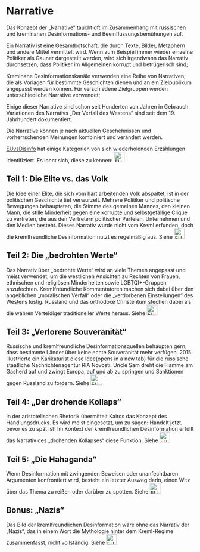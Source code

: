# Narrative {.unnumbered #sec-intro-narratives}

Das Konzept der „Narrative“ taucht oft im Zusammenhang mit russischen und kremlnahen Desinformations- und Beeinflussungsbemühungen auf.

Ein Narrativ ist eine Gesamtbotschaft, die durch Texte, Bilder, Metaphern und andere Mittel vermittelt wird. Wenn zum Beispiel immer wieder einzelne Politiker als Gauner dargestellt werden, wird sich irgendwann das Narrativ durchsetzen, dass Politiker im Allgemeinen korrupt und betrügerisch sind;

Kremlnahe Desinformationskanäle verwenden eine Reihe von Narrativen, die als Vorlagen für bestimmte Geschichten dienen und an ein Zielpublikum angepasst werden können. Für verschiedene Zielgruppen werden unterschiedliche Narrative verwendet;

Einige dieser Narrative sind schon seit Hunderten von Jahren in Gebrauch. Variationen des Narrativs „Der Verfall des Westens“ sind seit dem 19. Jahrhundert dokumentiert.

Die Narrative können je nach aktuellen Geschehnissen und vorherrschenden Meinungen kombiniert und verändert werden.

[EUvsDisinfo](https://euvsdisinfo.eu/de/) hat einige Kategorien von sich wiederholenden Erzählungen identifiziert. Es lohnt sich, diese zu kennen: [![EUvsDisinfo: Die 5 häufigsten Narrative der kremlfreundlichen Desinformation](../all_common_img/EUvsDisinfo_400x240.jpg){height=2em}](https://euvsdisinfo.eu/de/die-5-haeufigsten-narrative-der-kremlfreundlichen-desinformation/) 


## Teil 1: Die Elite vs. das Volk

Die Idee einer Elite, die sich vom hart arbeitenden Volk abspaltet, ist in der politischen Geschichte tief verwurzelt. Mehrere Politiker und politische Bewegungen behaupteten, die Stimme des gemeinen Mannes, den kleinen Mann, die stille Minderheit gegen eine korrupte und selbstgefällige Clique zu vertreten, die aus den Vertretern politischer Parteien, Unternehmen und den Medien besteht. Dieses Narrativ wurde nicht vom Kreml erfunden, doch die kremlfreundliche Desinformation nutzt es regelmäßig aus. Siehe [![EUvsDisinfo: Teil 1: Die Elite vs. das Volk](../all_common_img/EUvsDisinfo_400x240.jpg){height=2em}](https://euvsdisinfo.eu/de/zentrale-narrative-der-kremlfreundlichen-desinformation-teil-1-die-elite-vs-das-volk/)

## Teil 2: Die „bedrohten Werte“

Das Narrativ über „bedrohte Werte“ wird an viele Themen angepasst und meist verwendet, um die westlichen Ansichten zu Rechten von Frauen, ethnischen und religiösen Minderheiten sowie LGBTQI+-Gruppen anzufechten. Kremlfreundliche Kommentatoren machen sich dabei über den angeblichen „moralischen Verfall“ oder die „verdorbenen Einstellungen“ des Westens lustig. Russland und das orthodoxe Christentum stechen dabei als die wahren Verteidiger traditioneller Werte heraus. Siehe [![EUvsDisinfo: Teil 2: Die „bedrohten Werte“](../all_common_img/EUvsDisinfo_400x240.jpg){height=2em}](https://euvsdisinfo.eu/de/zentrale-narrative-kremlfreundlicher-desinformation-teil-2-die-bedrohten-werte/)

## Teil 3: „Verlorene Souveränität“

Russische und kremlfreundliche Desinformationsquellen behaupten gern, dass bestimmte Länder über keine echte Souveränität mehr verfügen. 2015 illustrierte ein Karikaturist diese Idee(opens in a new tab) für die russische staatliche Nachrichtenagentur RIA Novosti: Uncle Sam dreht die Flamme am Gasherd auf und zwingt Europa, auf und ab zu springen und Sanktionen gegen Russland zu fordern. Siehe [![EUvsDisinfo: Teil 3: „Verlorene Souveränität“](../all_common_img/EUvsDisinfo_400x240.jpg){height=2em}](https://euvsdisinfo.eu/de/zentrale-narrative-der-kremlfreundlichen-desinformation-teil-3-verlorene-souveraenitaet/). 



## Teil 4: „Der drohende Kollaps“

In der aristotelischen Rhetorik übermittelt Kairos das Konzept des Handlungsdrucks. Es wird meist eingesetzt, um zu sagen: Handelt jetzt, bevor es zu spät ist! Im Kontext der kremlfreundlichen Desinformation erfüllt das Narrativ des „drohenden Kollapses“ diese Funktion. Siehe [![EUvsDisinfo: Teil 4: „Der drohende Kollaps“](../all_common_img/EUvsDisinfo_400x240.jpg){height=2em}](https://euvsdisinfo.eu/de/zentrale-narrative-kremlfreundlicher-desinformation-teil-4-der-drohende-kollaps/)

## Teil 5: „Die Hahaganda“

Wenn Desinformation mit zwingenden Beweisen oder unanfechtbaren Argumenten konfrontiert wird, besteht ein letzter Ausweg darin, einen Witz über das Thema zu reißen oder darüber zu spotten. Siehe [![EUvsDisinfo: Teil 5: „Die Hahaganda“](../all_common_img/EUvsDisinfo_400x240.jpg){height=2em}](https://euvsdisinfo.eu/de/zentrale-narrative-der-kremlfreundlichen-desinformation-teil-5-die-hahaganda/)


## Bonus: „Nazis“

Das Bild der kremlfreundlichen Desinformation wäre ohne das Narrativ der „Nazis“, das in einem Wort die Mythologie hinter dem Kreml-Regime zusammenfasst, nicht vollständig. Siehe [![EUvsDisinfo: Zentrale Narrative Kremlfreundlicher Desinformation: „Nazis“](../all_common_img/EUvsDisinfo_400x240.jpg){height=2em}](https://euvsdisinfo.eu/de/zentrale-narrative-kremlfreundlicher-desinformation-nazis/)
